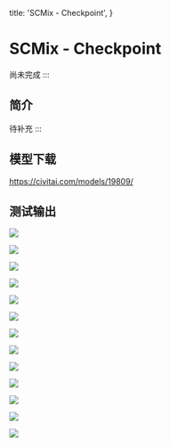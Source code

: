   title: 'SCMix - Checkpoint',
}


# SCMix - Checkpoint

尚未完成
:::


## 简介

待补充
:::


## 模型下载

https://civitai.com/models/19809/



## 测试输出

![](image/scmix/sc-01.jpg)

![](image/scmix/sc-02.jpg)

![](image/scmix/sc-03.jpg)

![](image/scmix/sc-04.jpg)

![](image/scmix/sc-05.jpg)

![](image/scmix/sc-06.jpg)

![](image/scmix/sc-07.jpg)

![](image/scmix/sc-08.jpg)

![](image/scmix/sc-09.jpg)

![](image/scmix/sc-10.jpg)

![](image/scmix/sc-11.jpg)

![](image/scmix/sc-12.jpg)

![](image/scmix/sc-13.jpg)
